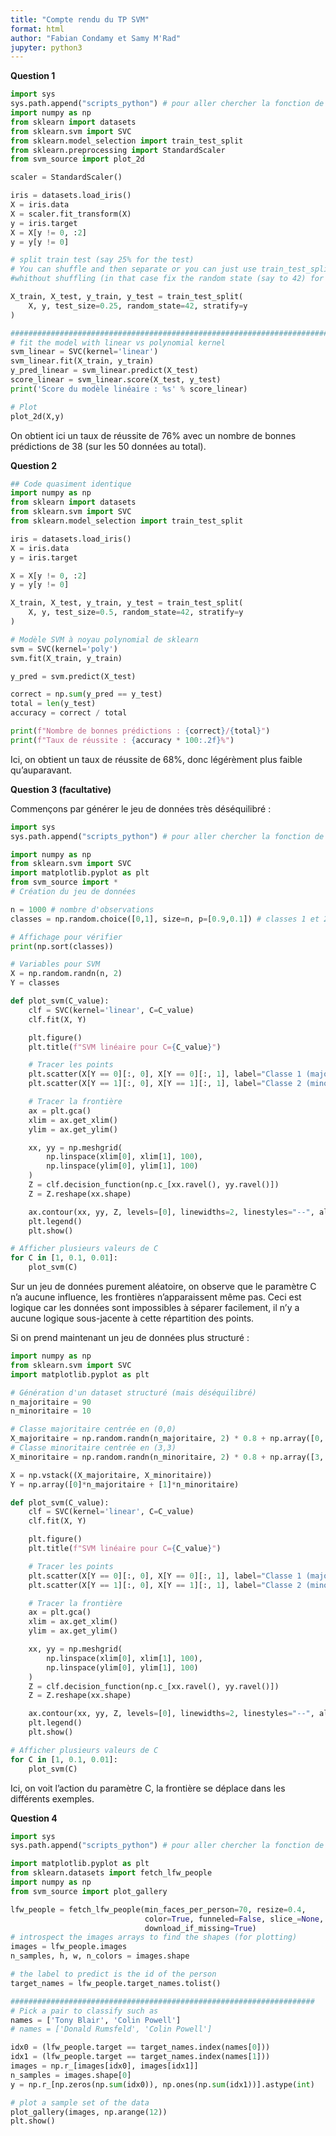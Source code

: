 ```yaml
---
title: "Compte rendu du TP SVM"
format: html
author: "Fabian Condamy et Samy M'Rad"
jupyter: python3
---
```


**Question 1**

```python
import sys
sys.path.append("scripts_python") # pour aller chercher la fonction de svm_source
import numpy as np
from sklearn import datasets
from sklearn.svm import SVC
from sklearn.model_selection import train_test_split
from sklearn.preprocessing import StandardScaler
from svm_source import plot_2d

scaler = StandardScaler()

iris = datasets.load_iris()
X = iris.data
X = scaler.fit_transform(X)
y = iris.target
X = X[y != 0, :2]
y = y[y != 0]

# split train test (say 25% for the test)
# You can shuffle and then separate or you can just use train_test_split 
#whithout shuffling (in that case fix the random state (say to 42) for reproductibility)

X_train, X_test, y_train, y_test = train_test_split(
    X, y, test_size=0.25, random_state=42, stratify=y
)

###############################################################################
# fit the model with linear vs polynomial kernel
svm_linear = SVC(kernel='linear')
svm_linear.fit(X_train, y_train)
y_pred_linear = svm_linear.predict(X_test)
score_linear = svm_linear.score(X_test, y_test)
print('Score du modèle linéaire : %s' % score_linear)

# Plot
plot_2d(X,y)
```

On obtient ici un taux de réussite de 76% avec un nombre de bonnes prédictions de 38 (sur les 50 données au total).


**Question 2**

```python
## Code quasiment identique
import numpy as np
from sklearn import datasets
from sklearn.svm import SVC
from sklearn.model_selection import train_test_split

iris = datasets.load_iris()
X = iris.data
y = iris.target

X = X[y != 0, :2]
y = y[y != 0]

X_train, X_test, y_train, y_test = train_test_split(
    X, y, test_size=0.5, random_state=42, stratify=y
)

# Modèle SVM à noyau polynomial de sklearn
svm = SVC(kernel='poly')
svm.fit(X_train, y_train)

y_pred = svm.predict(X_test)

correct = np.sum(y_pred == y_test)
total = len(y_test)
accuracy = correct / total

print(f"Nombre de bonnes prédictions : {correct}/{total}")
print(f"Taux de réussite : {accuracy * 100:.2f}%")
```

Ici, on obtient un taux de réussite de 68%, donc légérèment plus faible qu'auparavant.

**Question 3 (facultative)**

Commençons par générer le jeu de données très déséquilibré :


```python
import sys
sys.path.append("scripts_python") # pour aller chercher la fonction de svm_source

import numpy as np
from sklearn.svm import SVC
import matplotlib.pyplot as plt
from svm_source import *
# Création du jeu de données

n = 1000 # nombre d'observations
classes = np.random.choice([0,1], size=n, p=[0.9,0.1]) # classes 1 et 2 avec respectivement p=90% et p=10%

# Affichage pour vérifier
print(np.sort(classes))

# Variables pour SVM
X = np.random.randn(n, 2)
Y = classes

def plot_svm(C_value):
    clf = SVC(kernel='linear', C=C_value)
    clf.fit(X, Y)

    plt.figure()
    plt.title(f"SVM linéaire pour C={C_value}")

    # Tracer les points
    plt.scatter(X[Y == 0][:, 0], X[Y == 0][:, 1], label="Classe 1 (majoritaire)", alpha=0.5)
    plt.scatter(X[Y == 1][:, 0], X[Y == 1][:, 1], label="Classe 2 (minoritaire)", alpha=0.8)

    # Tracer la frontière
    ax = plt.gca()
    xlim = ax.get_xlim()
    ylim = ax.get_ylim()

    xx, yy = np.meshgrid(
        np.linspace(xlim[0], xlim[1], 100),
        np.linspace(ylim[0], ylim[1], 100)
    )
    Z = clf.decision_function(np.c_[xx.ravel(), yy.ravel()])
    Z = Z.reshape(xx.shape)

    ax.contour(xx, yy, Z, levels=[0], linewidths=2, linestyles="--", alpha=0.7)
    plt.legend()
    plt.show()

# Afficher plusieurs valeurs de C
for C in [1, 0.1, 0.01]:
    plot_svm(C)
```

Sur un jeu de données purement aléatoire, on observe que le paramètre C n'a aucune influence, les frontières n'apparaissent même pas. Ceci est logique car les données sont impossibles à séparer facilement, il n'y a aucune logique sous-jacente à cette répartition des points.

Si on prend maintenant un jeu de données plus structuré :

```python
import numpy as np
from sklearn.svm import SVC
import matplotlib.pyplot as plt

# Génération d'un dataset structuré (mais déséquilibré)
n_majoritaire = 90
n_minoritaire = 10

# Classe majoritaire centrée en (0,0)
X_majoritaire = np.random.randn(n_majoritaire, 2) * 0.8 + np.array([0, 0])
# Classe minoritaire centrée en (3,3)
X_minoritaire = np.random.randn(n_minoritaire, 2) * 0.8 + np.array([3, 3])

X = np.vstack((X_majoritaire, X_minoritaire))
Y = np.array([0]*n_majoritaire + [1]*n_minoritaire)

def plot_svm(C_value):
    clf = SVC(kernel='linear', C=C_value)
    clf.fit(X, Y)

    plt.figure()
    plt.title(f"SVM linéaire pour C={C_value}")

    # Tracer les points
    plt.scatter(X[Y == 0][:, 0], X[Y == 0][:, 1], label="Classe 1 (majoritaire)", alpha=0.5)
    plt.scatter(X[Y == 1][:, 0], X[Y == 1][:, 1], label="Classe 2 (minoritaire)", alpha=0.8)

    # Tracer la frontière
    ax = plt.gca()
    xlim = ax.get_xlim()
    ylim = ax.get_ylim()

    xx, yy = np.meshgrid(
        np.linspace(xlim[0], xlim[1], 100),
        np.linspace(ylim[0], ylim[1], 100)
    )
    Z = clf.decision_function(np.c_[xx.ravel(), yy.ravel()])
    Z = Z.reshape(xx.shape)

    ax.contour(xx, yy, Z, levels=[0], linewidths=2, linestyles="--", alpha=0.7)
    plt.legend()
    plt.show()

# Afficher plusieurs valeurs de C
for C in [1, 0.1, 0.01]:
    plot_svm(C)
```

Ici, on voit l'action du paramètre C, la frontière se déplace dans les différents exemples. 


**Question 4**

```python
import sys
sys.path.append("scripts_python") # pour aller chercher la fonction de svm_source

import matplotlib.pyplot as plt
from sklearn.datasets import fetch_lfw_people
import numpy as np
from svm_source import plot_gallery

lfw_people = fetch_lfw_people(min_faces_per_person=70, resize=0.4,
                              color=True, funneled=False, slice_=None,
                              download_if_missing=True)
# introspect the images arrays to find the shapes (for plotting)
images = lfw_people.images
n_samples, h, w, n_colors = images.shape

# the label to predict is the id of the person
target_names = lfw_people.target_names.tolist()

####################################################################
# Pick a pair to classify such as
names = ['Tony Blair', 'Colin Powell']
# names = ['Donald Rumsfeld', 'Colin Powell']

idx0 = (lfw_people.target == target_names.index(names[0]))
idx1 = (lfw_people.target == target_names.index(names[1]))
images = np.r_[images[idx0], images[idx1]]
n_samples = images.shape[0]
y = np.r_[np.zeros(np.sum(idx0)), np.ones(np.sum(idx1))].astype(int)

# plot a sample set of the data
plot_gallery(images, np.arange(12))
plt.show()
```
